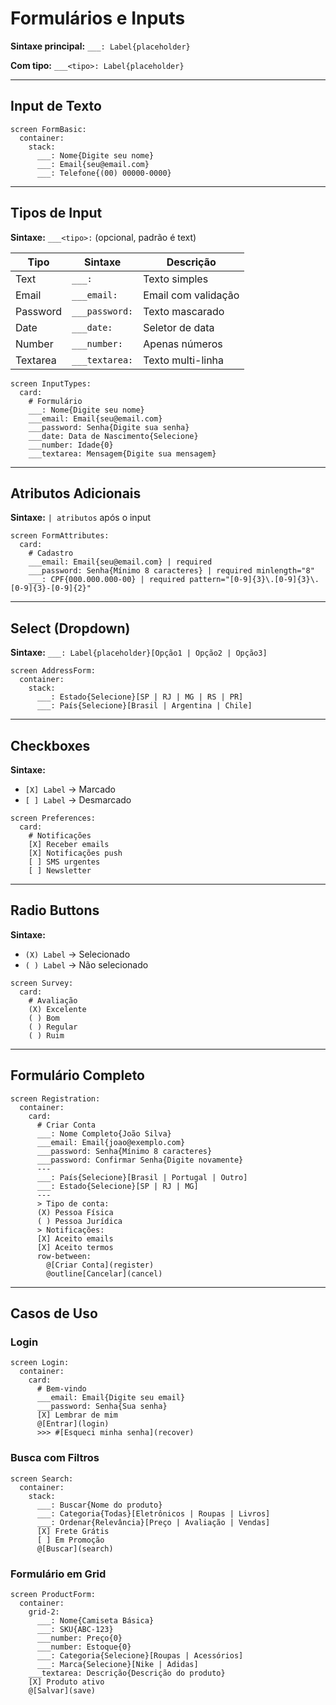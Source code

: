 
# Formulários e Inputs


**Sintaxe principal:** `___: Label{placeholder}`

**Com tipo:** `___<tipo>: Label{placeholder}`

---

## Input de Texto

<DslExample title="Input Básico" description="Campo de texto simples">

```dsl
screen FormBasic:
  container:
    stack:
      ___: Nome{Digite seu nome}
      ___: Email{seu@email.com}
      ___: Telefone{(00) 00000-0000}
```

</DslExample>

---

## Tipos de Input

**Sintaxe:** `___<tipo>:` (opcional, padrão é text)

| Tipo     | Sintaxe           | Descrição           |
|----------|-------------------|---------------------|
| Text     | `___:`            | Texto simples       |
| Email    | `___email:`       | Email com validação |
| Password | `___password:`    | Texto mascarado     |
| Date     | `___date:`        | Seletor de data     |
| Number   | `___number:`      | Apenas números      |
| Textarea | `___textarea:`    | Texto multi-linha   |

<DslExample title="Tipos de Input" description="Inputs especializados">

```dsl
screen InputTypes:
  card:
    # Formulário
    ___: Nome{Digite seu nome}
    ___email: Email{seu@email.com}
    ___password: Senha{Digite sua senha}
    ___date: Data de Nascimento{Selecione}
    ___number: Idade{0}
    ___textarea: Mensagem{Digite sua mensagem}
```

</DslExample>

---

## Atributos Adicionais

**Sintaxe:** `| atributos` após o input

<DslExample title="Atributos" description="Required, placeholder, etc">

```dsl
screen FormAttributes:
  card:
    # Cadastro
    ___email: Email{seu@email.com} | required
    ___password: Senha{Mínimo 8 caracteres} | required minlength="8"
    ___: CPF{000.000.000-00} | required pattern="[0-9]{3}\.[0-9]{3}\.[0-9]{3}-[0-9]{2}"
```

</DslExample>

---

## Select (Dropdown)

**Sintaxe:** `___: Label{placeholder}[Opção1 | Opção2 | Opção3]`

<DslExample title="Select" description="Menu com opções">

```dsl
screen AddressForm:
  container:
    stack:
      ___: Estado{Selecione}[SP | RJ | MG | RS | PR]
      ___: País{Selecione}[Brasil | Argentina | Chile]
```

</DslExample>

---

## Checkboxes

**Sintaxe:**
- `[X] Label` → Marcado
- `[ ] Label` → Desmarcado

<DslExample title="Checkboxes" description="Seleção múltipla">

```dsl
screen Preferences:
  card:
    # Notificações
    [X] Receber emails
    [X] Notificações push
    [ ] SMS urgentes
    [ ] Newsletter
```

</DslExample>

---

## Radio Buttons

**Sintaxe:**
- `(X) Label` → Selecionado
- `( ) Label` → Não selecionado

<DslExample title="Radio Buttons" description="Seleção única">

```dsl
screen Survey:
  card:
    # Avaliação
    (X) Excelente
    ( ) Bom
    ( ) Regular
    ( ) Ruim
```

</DslExample>

---

## Formulário Completo

<DslExample title="Exemplo Completo" description="Todos os tipos de input">

```dsl
screen Registration:
  container:
    card:
      # Criar Conta
      ___: Nome Completo{João Silva}
      ___email: Email{joao@exemplo.com}
      ___password: Senha{Mínimo 8 caracteres}
      ___password: Confirmar Senha{Digite novamente}
      ---
      ___: País{Selecione}[Brasil | Portugal | Outro]
      ___: Estado{Selecione}[SP | RJ | MG]
      ---
      > Tipo de conta:
      (X) Pessoa Física
      ( ) Pessoa Jurídica
      > Notificações:
      [X] Aceito emails
      [X] Aceito termos
      row-between:
        @[Criar Conta](register)
        @outline[Cancelar](cancel)
```

</DslExample>

---

## Casos de Uso

### Login

<DslExample title="Formulário de Login" description="Email e senha">

```dsl
screen Login:
  container:
    card:
      # Bem-vindo
      ___email: Email{Digite seu email}
      ___password: Senha{Sua senha}
      [X] Lembrar de mim
      @[Entrar](login)
      >>> #[Esqueci minha senha](recover)
```

</DslExample>

### Busca com Filtros

<DslExample title="Busca e Filtros" description="Inputs e selects combinados">

```dsl
screen Search:
  container:
    stack:
      ___: Buscar{Nome do produto}
      ___: Categoria{Todas}[Eletrônicos | Roupas | Livros]
      ___: Ordenar{Relevância}[Preço | Avaliação | Vendas]
      [X] Frete Grátis
      [ ] Em Promoção
      @[Buscar](search)
```

</DslExample>

### Formulário em Grid

<DslExample title="Layout em Colunas" description="Grid para formulários complexos">

```dsl
screen ProductForm:
  container:
    grid-2:
      ___: Nome{Camiseta Básica}
      ___: SKU{ABC-123}
      ___number: Preço{0}
      ___number: Estoque{0}
      ___: Categoria{Selecione}[Roupas | Acessórios]
      ___: Marca{Selecione}[Nike | Adidas]
    ___textarea: Descrição{Descrição do produto}
    [X] Produto ativo
    @[Salvar](save)
```

</DslExample>
